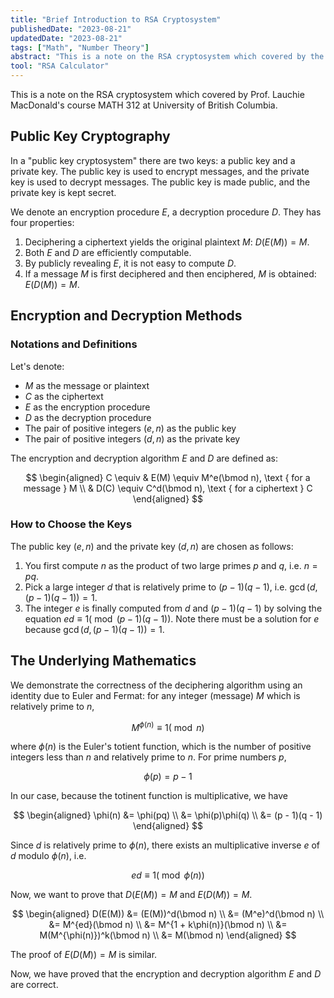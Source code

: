 ```yaml
---
title: "Brief Introduction to RSA Cryptosystem"
publishedDate: "2023-08-21"
updatedDate: "2023-08-21"
tags: ["Math", "Number Theory"]
abstract: "This is a note on the RSA cryptosystem which covered by the course MATH 312 at University of British Columbia."
tool: "RSA Calculator"
---
```


This is a note on the RSA cryptosystem which covered by <CustomLink href="https://personal.math.ubc.ca/~johnm/">Prof. Lauchie MacDonald</CustomLink>'s course MATH 312 at University of British Columbia.

## Public Key Cryptography

In a "public key cryptosystem" there are two keys: a public key and a private key. The public key is used to encrypt messages, and the private key is used to decrypt messages. The public key is made public, and the private key is kept secret.

We denote an encryption procedure $E$, a decryption procedure $D$. They has four properties:

1. Deciphering a ciphertext yields the original plaintext $M$: $D(E(M)) = M$.
2. Both $E$ and $D$ are efficiently computable.
3. By publicly revealing $E$, it is not easy to compute $D$.
4. If a message $M$ is first deciphered and then enciphered, $M$ is obtained: $E(D(M)) = M$.

## Encryption and Decryption Methods

### Notations and Definitions

Let's denote:

- $M$ as the message or plaintext
- $C$ as the ciphertext
- $E$ as the encryption procedure
- $D$ as the decryption procedure
- The pair of positive integers $(e, n)$ as the public key
- The pair of positive integers $(d, n)$ as the private key

The encryption and decryption algorithm $E$ and $D$ are defined as:

$$
\begin{aligned}
C \equiv & E(M) \equiv M^e(\bmod n), \text { for a message } M \\
& D(C) \equiv C^d(\bmod n), \text { for a ciphertext } C
\end{aligned}
$$

### How to Choose the Keys

The public key $(e, n)$ and the private key $(d, n)$ are chosen as follows:

1. You first compute $n$ as the product of two large primes $p$ and $q$, i.e. $n = pq$.
2. Pick a large integer $d$ that is relatively prime to $(p - 1)(q - 1)$, i.e. $\gcd(d, (p - 1)(q - 1)) = 1$.
3. The integer $e$ is finally computed from $d$ and $(p - 1)(q - 1)$ by solving the equation $ed \equiv 1(\bmod (p - 1)(q - 1))$. Note there must be a solution for $e$ because $\gcd(d, (p - 1)(q - 1)) = 1$.

## The Underlying Mathematics

We demonstrate the correctness of the deciphering algorithm using an identity due to Euler and Fermat: for any integer (message) $M$ which is relatively prime to $n$,

$$
M^{\phi(n)} \equiv 1(\bmod n)
$$

where $\phi(n)$ is the Euler's totient function, which is the number of positive integers less than $n$ and relatively prime to $n$. For prime numbers $p$,

$$
\phi(p) = p - 1
$$

In our case, because the totinent function is multiplicative, we have

$$
\begin{aligned}
\phi(n) &= \phi(pq) \\
&= \phi(p)\phi(q) \\
&= (p - 1)(q - 1)
\end{aligned}
$$

Since $d$ is relatively prime to $\phi(n)$, there exists an multiplicative inverse $e$ of $d$ modulo $\phi(n)$, i.e.

$$
ed \equiv 1(\bmod \phi(n))
$$

Now, we want to prove that $D(E(M)) = M$ and $E(D(M)) = M$.

$$
\begin{aligned}
D(E(M)) &= (E(M))^d(\bmod n) \\
&= (M^e)^d(\bmod n) \\
&= M^{ed}(\bmod n) \\
&= M^{1 + k\phi(n)}(\bmod n) \\
&= M(M^{\phi(n)})^k(\bmod n) \\
&= M(\bmod n)
\end{aligned}
$$

The proof of $E(D(M)) = M$ is similar.

Now, we have proved that the encryption and decryption algorithm $E$ and $D$ are correct.
